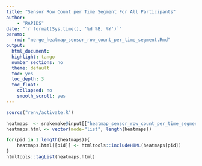 ```yaml
---
title: "Sensor Row Count per Time Segment For All Participants"
author:
    - "RAPIDS"
date: "`r format(Sys.time(), '%d %B, %Y')`"
params:
   rmd: "merge_heatmap_sensor_row_count_per_time_segment.Rmd"
output:
  html_document:
  highlight: tango
  number_sections: no
  theme: default
  toc: yes
  toc_depth: 3
  toc_float:
    collapsed: no
    smooth_scroll: yes
---
```


<style>
.main-container {min-width:800px; max-width:100%;}
</style>

```r
source("renv/activate.R")
```


```r
heatmaps  <- snakemake@input[["heatmap_sensor_row_count_per_time_segment"]]
heatmaps.html <- vector(mode="list", length(heatmaps))

for(pid in 1:length(heatmaps)){
    heatmaps.html[[pid]] <- htmltools::includeHTML(heatmaps[pid])
}
htmltools::tagList(heatmaps.html)
```
